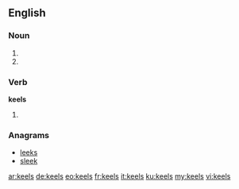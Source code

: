 ==English==

===Noun===
{{head|en}}

# {{plural of|keel}}
# {{alternative form of|kayles}}

===Verb===
'''keels'''
# {{en-third-person singular of|keel}}

===Anagrams===
* [[leeks#English|leeks]]
* [[sleek#English|sleek]]

[[ar:keels]]
[[de:keels]]
[[eo:keels]]
[[fr:keels]]
[[it:keels]]
[[ku:keels]]
[[my:keels]]
[[vi:keels]]